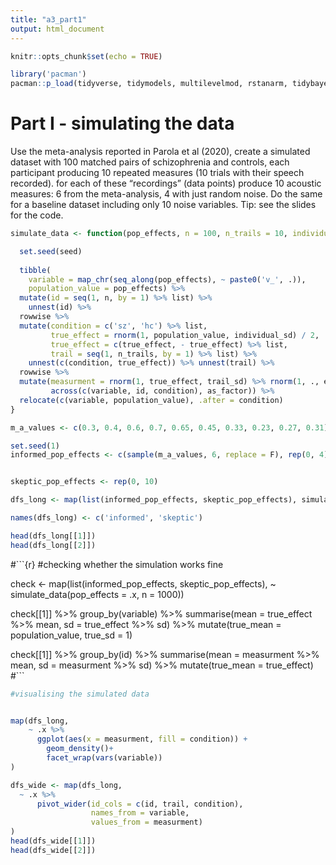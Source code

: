 ```yaml
---
title: "a3_part1"
output: html_document
---
```

```r
knitr::opts_chunk$set(echo = TRUE)

library('pacman')
pacman::p_load(tidyverse, tidymodels, multilevelmod, rstanarm, tidybayes, broom.mixed)
```

# Part I - simulating the data

Use the meta-analysis reported in Parola et al (2020), create a simulated dataset with 100 matched pairs of schizophrenia and controls, each participant producing 10 repeated measures (10 trials with their speech recorded). for each of these "recordings" (data points) produce 10 acoustic measures: 6 from the meta-analysis, 4 with just random noise. Do the same for a baseline dataset including only 10 noise variables. Tip: see the slides for the code.

```r
simulate_data <- function(pop_effects, n = 100, n_trails = 10, individual_sd = 1, trail_sd = 0.5, error = 0.2, seed = 1){

  set.seed(seed)
    
  tibble(
    variable = map_chr(seq_along(pop_effects), ~ paste0('v_', .)), 
    population_value = pop_effects) %>% 
  mutate(id = seq(1, n, by = 1) %>% list) %>% 
    unnest(id) %>% 
  rowwise %>%
  mutate(condition = c('sz', 'hc') %>% list,
         true_effect = rnorm(1, population_value, individual_sd) / 2,
         true_effect = c(true_effect, - true_effect) %>% list,
         trail = seq(1, n_trails, by = 1) %>% list) %>% 
    unnest(c(condition, true_effect)) %>% unnest(trail) %>% 
  rowwise %>% 
  mutate(measurment = rnorm(1, true_effect, trail_sd) %>% rnorm(1, ., error),
         across(c(variable, id, condition), as_factor)) %>% 
  relocate(c(variable, population_value), .after = condition)
}
```


```r
m_a_values <- c(0.3, 0.4, 0.6, 0.7, 0.65, 0.45, 0.33, 0.23, 0.27, 0.31)

set.seed(1)
informed_pop_effects <- c(sample(m_a_values, 6, replace = F), rep(0, 4))


skeptic_pop_effects <- rep(0, 10)
```


```r
dfs_long <- map(list(informed_pop_effects, skeptic_pop_effects), simulate_data)

names(dfs_long) <- c('informed', 'skeptic')

head(dfs_long[[1]])
head(dfs_long[[2]])
```
#```{r}
#checking whether the simulation works fine

check <- map(list(informed_pop_effects, skeptic_pop_effects), ~ simulate_data(pop_effects = .x, n = 1000))



check[[1]] %>% 
  group_by(variable) %>% 
  summarise(mean = true_effect %>% mean, sd = true_effect %>% sd) %>% 
    mutate(true_mean = population_value, 
           true_sd = 1)

check[[1]] %>% 
  group_by(id) %>% 
  summarise(mean = measurment %>% mean, sd = measurment %>% sd) %>% 
    mutate(true_mean = true_effect)
#```


```r
#visualising the simulated data


map(dfs_long,
    ~ .x %>% 
      ggplot(aes(x = measurment, fill = condition)) +
        geom_density()+
        facet_wrap(vars(variable))
)
```

```r
dfs_wide <- map(dfs_long,
  ~ .x %>% 
      pivot_wider(id_cols = c(id, trail, condition),
                  names_from = variable,
                  values_from = measurment)
)
head(dfs_wide[[1]])
head(dfs_wide[[2]])
```
```r

```

